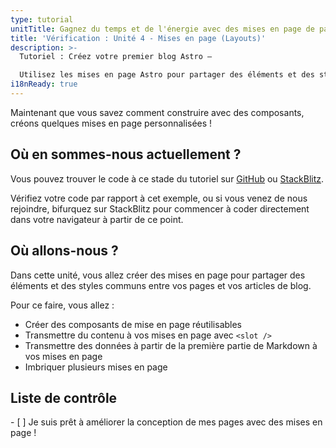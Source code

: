 ```yaml
---
type: tutorial
unitTitle: Gagnez du temps et de l'énergie avec des mises en page de page réutilisables
title: 'Vérification : Unité 4 - Mises en page (Layouts)'
description: >-
  Tutoriel : Créez votre premier blog Astro —

  Utilisez les mises en page Astro pour partager des éléments et des styles communs entre vos pages et vos articles.
i18nReady: true
---
```



Maintenant que vous savez comment construire avec des composants, créons quelques mises en page personnalisées !

## Où en sommes-nous actuellement ?

Vous pouvez trouver le code à ce stade du tutoriel sur [GitHub](https://github.com/withastro/blog-tutorial-demo/tree/unit-4/start) ou
[StackBlitz](https://stackblitz.com/github/withastro/blog-tutorial-demo/tree/unit-4/start?file=src/pages/index.astro).

Vérifiez votre code par rapport à cet exemple, ou si vous venez de nous rejoindre, bifurquez sur StackBlitz pour commencer à coder directement dans votre navigateur à partir de ce point.

## Où allons-nous ?

Dans cette unité, vous allez créer des mises en page pour partager des éléments et des styles communs entre vos pages et vos articles de blog.

Pour ce faire, vous allez :

- Créer des composants de mise en page réutilisables
- Transmettre du contenu à vos mises en page avec `<slot />`
- Transmettre des données à partir de la première partie de Markdown à vos mises en page
- Imbriquer plusieurs mises en page



<Box icon="check-list">

## Liste de contrôle

<Checklist>
- [ ] Je suis prêt à améliorer la conception de mes pages avec des mises en page !
</Checklist>
</Box>
